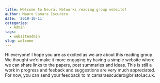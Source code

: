```yaml
---
title: Welcome to Neural Networks reading group website!
author: Mauro Camara Escudero
date: '2019-10-11'
categories:
  - Admin
tags:
  - websiteadmin
slug: welcome
---
```

Hi everyone! I hope you are as excited as we are about this reading group. We thought we'd make it more engaging by having a simple website where we can share links to the papers, post summaries and ideas. This is still a work in progress and feeback and suggestions are very much appreciated. For now, you can send your feedback to m.camaraescudero@bristol.ac.uk.